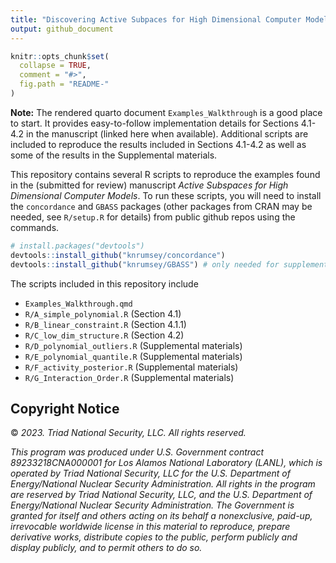 ```yaml
---
title: "Discovering Active Subpaces for High Dimensional Computer Models (Examples and R Code)"
output: github_document
---
```



<!-- README.md is generated from README.Rmd. Please edit that file -->

```r
knitr::opts_chunk$set(
  collapse = TRUE,
  comment = "#>",
  fig.path = "README-"
)
```


**Note:** The rendered quarto document `Examples_Walkthrough` is a good place to start. It provides easy-to-follow implementation details for Sections 4.1-4.2 in the manuscript (linked here when available). Additional scripts are included to reproduce the results included in Sections 4.1-4.2 as well as some of the results in the Supplemental materials.

This repository contains several R scripts to reproduce the examples found in the (submitted for review) manuscript *Active Subspaces for High Dimensional Computer Models*. To run these scripts, you will need to install the `concordance` and `GBASS` packages (other packages from CRAN may be needed, see `R/setup.R` for details) from public github repos using the commands.

```r
# install.packages("devtools")
devtools::install_github("knrumsey/concordance")
devtools::install_github("knrumsey/GBASS") # only needed for supplemental materials
```
 
 The scripts included in this repository include

   - `Examples_Walkthrough.qmd`
   - `R/A_simple_polynomial.R` (Section 4.1)
   - `R/B_linear_constraint.R` (Section 4.1.1)
   - `R/C_low_dim_structure.R` (Section 4.2)
   - `R/D_polynomial_outliers.R` (Supplemental materials)
   - `R/E_polynomial_quantile.R` (Supplemental materials)
   - `R/F_activity_posterior.R` (Supplemental materials)
   - `R/G_Interaction_Order.R` (Supplemental materials)
   


## Copyright Notice

© *2023. Triad National Security, LLC. All rights reserved.*

*This program was produced under U.S. Government contract
89233218CNA000001 for Los Alamos National Laboratory (LANL), which is
operated by Triad National Security, LLC for the U.S. Department of
Energy/National Nuclear Security Administration. All rights in the
program are reserved by Triad National Security, LLC, and the U.S.
Department of Energy/National Nuclear Security Administration. The
Government is granted for itself and others acting on its behalf a
nonexclusive, paid-up, irrevocable worldwide license in this material to
reproduce, prepare derivative works, distribute copies to the public,
perform publicly and display publicly, and to permit others to do so.*
